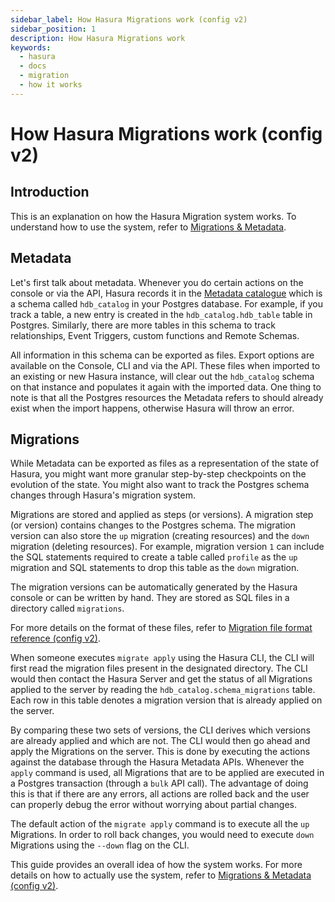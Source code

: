 ```yaml
---
sidebar_label: How Hasura Migrations work (config v2)
sidebar_position: 1
description: How Hasura Migrations work
keywords:
  - hasura
  - docs
  - migration
  - how it works
---
```


# How Hasura Migrations work (config v2)

## Introduction

This is an explanation on how the Hasura Migration system works. To
understand how to use the system, refer to [Migrations & Metadata](/migrations-metadata-seeds/legacy-configs/config-v2/index.mdx).

## Metadata

Let's first talk about metadata. Whenever you do certain actions on the
console or via the API, Hasura records it in the [Metadata catalogue](/migrations-metadata-seeds/legacy-configs/config-v2/reference/metadata-format.mdx)
which is a schema called `hdb_catalog` in your Postgres database. For example, if you track a table, a new entry is
created in the `hdb_catalog.hdb_table` table in Postgres. Similarly, there are more tables in this schema to track
relationships, Event Triggers, custom functions and Remote Schemas.

All information in this schema can be exported as files. Export options
are available on the Console, CLI and via the API. These files when
imported to an existing or new Hasura instance, will clear out the
`hdb_catalog` schema on that instance and populates it again with the
imported data. One thing to note is that all the Postgres resources the
Metadata refers to should already exist when the import happens,
otherwise Hasura will throw an error.

## Migrations

While Metadata can be exported as files as a representation of the state
of Hasura, you might want more granular step-by-step checkpoints on the
evolution of the state. You might also want to track the Postgres schema
changes through Hasura's migration system.

Migrations are stored and applied as steps (or versions). A migration
step (or version) contains changes to the Postgres schema. The migration
version can also store the `up` migration (creating resources) and the
`down` migration (deleting resources). For example, migration version
`1` can include the SQL statements required to create a table called
`profile` as the `up` migration and SQL statements to drop this table as
the `down` migration.

The migration versions can be automatically generated by the Hasura
console or can be written by hand. They are stored as SQL files in a
directory called `migrations`.

For more details on the format of these files, refer to [Migration file format reference (config v2)](/migrations-metadata-seeds/legacy-configs/config-v2/reference/migration-file-format.mdx).

When someone executes `migrate apply` using the Hasura CLI, the CLI will
first read the migration files present in the designated directory. The
CLI would then contact the Hasura Server and get the status of all
Migrations applied to the server by reading the
`hdb_catalog.schema_migrations` table. Each row in this table denotes a
migration version that is already applied on the server.

By comparing these two sets of versions, the CLI derives which versions
are already applied and which are not. The CLI would then go ahead and
apply the Migrations on the server. This is done by executing the
actions against the database through the Hasura Metadata APIs. Whenever
the `apply` command is used, all Migrations that are to be applied are
executed in a Postgres transaction (through a `bulk` API call). The
advantage of doing this is that if there are any errors, all actions are
rolled back and the user can properly debug the error without worrying
about partial changes.

The default action of the `migrate apply` command is to execute all the
`up` Migrations. In order to roll back changes, you would need to
execute `down` Migrations using the `--down` flag on the CLI.

This guide provides an overall idea of how the system works. For more
details on how to actually use the system, refer to [Migrations & Metadata (config v2)](/migrations-metadata-seeds/legacy-configs/config-v2/index.mdx).
